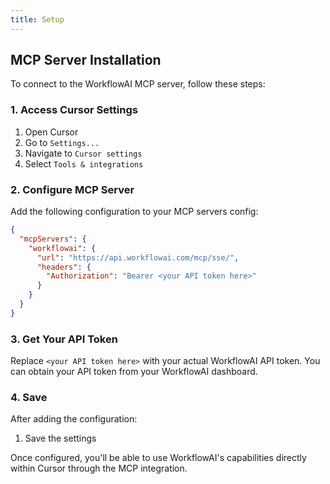 ```yaml
---
title: Setup
---
```


## MCP Server Installation

To connect to the WorkflowAI MCP server, follow these steps:

### 1. Access Cursor Settings

1. Open Cursor
2. Go to `Settings...`
3. Navigate to `Cursor settings`
4. Select `Tools & integrations`

### 2. Configure MCP Server

Add the following configuration to your MCP servers config:

```json
{
  "mcpServers": {
    "workflowai": {
      "url": "https://api.workflowai.com/mcp/sse/",
      "headers": {
        "Authorization": "Bearer <your API token here>"
      }
    }
  }
}
```

### 3. Get Your API Token

Replace `<your API token here>` with your actual WorkflowAI API token. You can obtain your API token from your WorkflowAI dashboard.

### 4. Save

After adding the configuration:
1. Save the settings

Once configured, you'll be able to use WorkflowAI's capabilities directly within Cursor through the MCP integration.